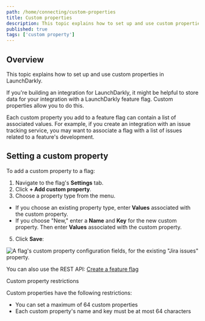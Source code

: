 ```yaml
---
path: /home/connecting/custom-properties
title: Custom properties
description: This topic explains how to set up and use custom properties in LaunchDarkly. They let you store integration data in a feature flag. Each custom property you add to a feature flag can contain a list of associated values.
published: true
tags: ['custom property']
---
```


## Overview

This topic explains how to set up and use custom properties in LaunchDarkly.

If you're building an integration for LaunchDarkly, it might be helpful to store data for your integration with a LaunchDarkly feature flag. Custom properties allow you to do this.

Each custom property you add to a feature flag can contain a list of associated values. For example, if you create an integration with an issue tracking service, you may want to associate a flag with a list of issues related to a feature's development.

## Setting a custom property

To add a custom property to a flag:

1. Navigate to the flag's **Settings** tab.
2. Click **+ Add custom property**.
3. Choose a property type from the menu.
  * If you choose an existing property type, enter **Values** associated with the custom property.
  * If you choose "New," enter a **Name** and **Key** for the new custom property. Then enter **Values** associated with the custom property.
5. Click **Save**:

![A flag's custom property configuration fields, for the existing "Jira issues" property.](flag-settings-custom-property.png)

<LearnMore>

You can also use the REST API: [Create a feature flag](https://apidocs.launchdarkly.com/tag/Feature-flags#operation/postFeatureFlag)

</LearnMore>

<Callout intent="alert">
<CalloutTitle>Custom property restrictions</CalloutTitle>
<CalloutDescription>

Custom properties have the following restrictions:

* You can set a maximum of 64 custom properties
* Each custom property's name and key must be at most 64 characters

</CalloutDescription>
</Callout>
